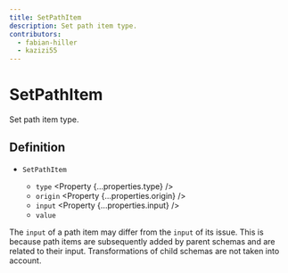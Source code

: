 ```yaml
---
title: SetPathItem
description: Set path item type.
contributors:
  - fabian-hiller
  - kazizi55
---
```



# SetPathItem

Set path item type.

## Definition

- `SetPathItem` <Property type="object" />
  - `type` <Property {...properties.type} />
  - `origin` <Property {...properties.origin} />
  - `input` <Property {...properties.input} />
  - `value` <Property type="unknown" />

The `input` of a path item may differ from the `input` of its issue. This is because path items are subsequently added by parent schemas and are related to their input. Transformations of child schemas are not taken into account.

